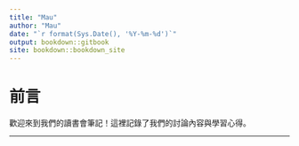 ```yaml
---
title: "Mau"
author: "Mau"
date: "`r format(Sys.Date(), '%Y-%m-%d')`"
output: bookdown::gitbook
site: bookdown::bookdown_site
---
```


# 前言

歡迎來到我們的讀書會筆記！這裡記錄了我們的討論內容與學習心得。

---
